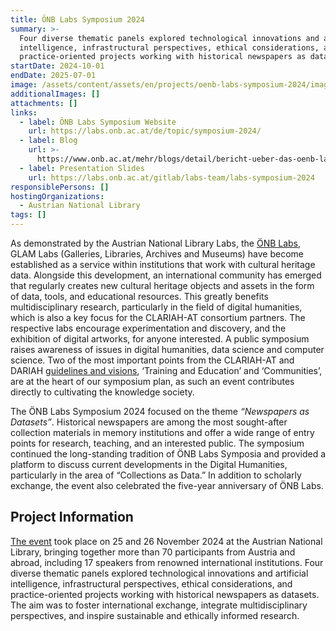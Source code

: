 ```yaml
---
title: ÖNB Labs Symposium 2024
summary: >-
  Four diverse thematic panels explored technological innovations and artificial
  intelligence, infrastructural perspectives, ethical considerations, and
  practice-oriented projects working with historical newspapers as datasets. 
startDate: 2024-10-01
endDate: 2025-07-01
image: /assets/content/assets/en/projects/oenb-labs-symposium-2024/image.png
additionalImages: []
attachments: []
links:
  - label: ÖNB Labs Symposium Website
    url: https://labs.onb.ac.at/de/topic/symposium-2024/
  - label: Blog
    url: >-
      https://www.onb.ac.at/mehr/blogs/detail/bericht-ueber-das-oenb-labs-symposium-2024-newspapers-as-datasets
  - label: Presentation Slides
    url: https://labs.onb.ac.at/gitlab/labs-team/labs-symposium-2024
responsiblePersons: []
hostingOrganizations:
  - Austrian National Library
tags: []
---
```

As demonstrated by the Austrian National Library Labs, the [ÖNB Labs](/consortium/austrian-national-library/), GLAM Labs (Galleries, Libraries, Archives and Museums) have become established as a service within institutions that work with cultural heritage data. Alongside this development, an international community has emerged that regularly creates new cultural heritage objects and assets in the form of data, tools, and educational resources. This greatly benefits multidisciplinary research, particularly in the field of digital humanities, which is also a key focus for the CLARIAH-AT consortium partners. The respective labs encourage experimentation and discovery, and the exhibition of digital artworks, for anyone interested. A public symposium raises awareness of issues in digital humanities, data science and computer science. Two of the most important points from the CLARIAH-AT and DARIAH [guidelines and visions](https://gams.uni-graz.at/o:clariah.dha-strategie-2021), ‘Training and Education’ and ‘Communities’, are at the heart of our symposium plan, as such an event contributes directly to cultivating the knowledge society.

The ÖNB Labs Symposium 2024 focused on the theme *“Newspapers as Datasets”*. Historical newspapers are among the most sought-after collection materials in memory institutions and offer a wide range of entry points for research, teaching, and an interested public. The symposium continued the long-standing tradition of ÖNB Labs Symposia and provided a platform to discuss current developments in the Digital Humanities, particularly in the area of “Collections as Data.” In addition to scholarly exchange, the event also celebrated the five-year anniversary of ÖNB Labs.

## Project Information

[The event](/events/onb-labs-symposium-newspapers-as-datasets/) took place on 25 and 26 November 2024 at the Austrian National Library, bringing together more than 70 participants from Austria and abroad, including 17 speakers from renowned international institutions. Four diverse thematic panels explored technological innovations and artificial intelligence, infrastructural perspectives, ethical considerations, and practice-oriented projects working with historical newspapers as datasets. The aim was to foster international exchange, integrate multidisciplinary perspectives, and inspire sustainable and ethically informed research.
